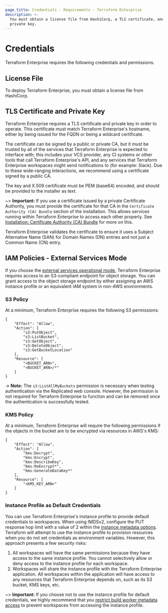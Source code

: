 ```yaml
---
page_title: Credentials - Requirements - Terraform Enterprise
description: >-
  You must obtain a license file from HashiCorp, a TLS certificate, and a
  private key.
---
```


# Credentials

Terraform Enterprise requires the following credentials and permissions.

## License File

To deploy Terraform Enterprise, you must obtain a license file from HashiCorp.

## TLS Certificate and Private Key

Terraform Enterprise requires a TLS certificate and private key in order to operate. This certificate must match Terraform Enterprise's hostname, either by being issued for the FQDN or being a wildcard certificate.

The certificate can be signed by a public or private CA, but it _must_ be trusted by all of the services that Terraform Enterprise is expected to interface with; this includes your VCS provider, any CI systems or other tools that call Terraform Enterprise's API, and any services that Terraform Enterprise workspaces might send notifications to (for example: Slack). Due to these wide-ranging interactions, we recommend using a certificate signed by a public CA.

The key and X.509 certificate must be PEM (base64) encoded, and should be provided to the installer as text.

~> **Important:** If you use a certificate issued by a private Certificate
Authority, you must provide the certificate for that CA in the
`Certificate Authority (CA) Bundle` section of the installation. This allows services
running within Terraform Enterprise to access each other properly.
See [Installation: Certificate Authority (CA) Bundle](/terraform/enterprise/replicated/install/interactive/installer#certificate-authority-ca-bundle)
for more on this.

Terraform Enterprise validates the certificate to ensure it uses a Subject Alternative Name (SAN) for Domain Names (DN) entries and not just a Common Name (CN) entry.

## IAM Policies - External Services Mode

If you choose the [external services operational mode](/terraform/enterprise/replicated/install/pre-install-checklist#choose-an-operational-mode), Terraform Enterprise requires access to an S3-compliant endpoint for object storage. You can grant access to the object storage endpoint by either assigning an AWS instance profile or an equivalent IAM system in non-AWS environments.

### S3 Policy

At a minimum, Terraform Enterprise requires the following S3 permissions:

```
{
    "Effect": "Allow",
    "Action": [
        "s3:PutObject",
        "s3:ListBucket",
        "s3:GetObject",
        "s3:DeleteObject",
        "s3:GetBucketLocation"
    ],
    "Resource": [
        "<BUCKET_ARN>",
        "<BUCKET_ARN>/*"
    ]
}
```

-> **Note:** The `s3:ListAllMyBuckets` permission is necessary when testing authentication via the Replicated web console. However, the permission is not required for Terraform Enterprise to function and can be removed once the authentication is successfully tested.

### KMS Policy

At a minimum, Terraform Enterprise will require the following permissions if the objects in the bucket are to be encrypted via resources in AWS's KMS:

```
{
    "Effect": "Allow",
    "Action": [
        "kms:Decrypt",
        "kms:Encrypt",
        "kms:DescribeKey",
        "kms:ReEncrypt*",
        "kms:GenerateDataKey*"
    ],
    "Resource": [
        "<KMS_KEY_ARN>"
    ]
}
```

### Instance Profile as Default Credentials

You can use Terraform Enterprise's instance profile to provide default credentials to workspaces. When using IMDSv2, configure the PUT response hop limit with a value of 2 within the [instance metadata options](https://docs.aws.amazon.com/AWSEC2/latest/UserGuide/configuring-instance-metadata-options.html). Terraform will attempt to use the instance profile to provision resources when you do not set credentials as environment variables. However, this approach presents a few security risks:

1. All workspaces will have the same permissions because they have access to the same instance profile. You cannot selectively allow or deny access to the instance profile for each workspace.
1. Workspaces will share the instance profile with the Terraform Enterprise application. All workspaces within the application will have access to any resources that Terraform Enterprise depends on, such as its S3 bucket, KMS keys, etc.

~> **Important:** If you choose not to use the instance profile for default credentials, we highly recommend that you [restrict build worker metadata access](/terraform/enterprise/replicated/architecture/system-overview/security-model#restrict-terraform-build-worker-metadata-access) to prevent workspaces from accessing the instance profile.
